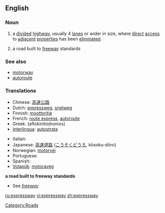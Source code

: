 ==English==

===Noun===
{{en-noun}}

# {{context|parts of the US}} a [[divide]]d [[highway]], usually 4 [[lane]]s or wider in size, where [[direct]] [[access]] to [[adjacent]] [[properties]] has been [[eliminated]].
# {{context|Canada|New Zealand|parts of the US}} a road built to [[freeway]] standards
{{wikipedia}}

===See also===
*[[motorway]]
*[[autoroute]]

===Translations===
{{rfc-level|Translations at L3+}}
{{trans-top|a divided highway where direct access to adjacent properties has been eliminated}}
* Chinese: [[高速公路]]
* Dutch: [[expressweg]], [[snelweg]]
* Finnish: [[moottoritie]]
* French: [[route express]], [[autoroute]]
* Greek: {{t|el|αυτοκινητόδρομος|m|sc=Grek}} (aftokinitódromos)
* [[Interlingua]]: [[autostrata]]
{{trans-mid}}
* Italian: {{t+|it|superstrada}}
* Japanese: [[高速道路]] ([[こうそくどうろ]], kōsoku-dōro)
* Norwegian: [[motorvei]]
* Portuguese: {{t-|pt|autopista}}
* Spanish: {{t+|es|autopista}}
* [[Volapük]]: [[motoraveg]]
{{trans-bottom}}

'''a road built to freeway standards'''
* See ''[[freeway]]''

[[Category:Roads]]

[[ru:expressway]]
[[vi:expressway]]
[[zh:expressway]]